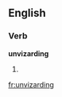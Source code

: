 ==English==

===Verb===
'''unvizarding'''

# {{present participle of|[[unvizard]]}}

[[fr:unvizarding]]